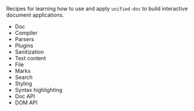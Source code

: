 
Recipes for learning how to use and apply `unified-doc` to build interactive document applications.

- <Link to="./doc">Doc</Link>
- <Link to="./compiler">Compiler</Link>
- <Link to="./parsers">Parsers</Link>
- <Link to="./plugins">Plugins</Link>
- <Link to="./sanitization">Sanitization</Link>
- <Link to="./text-content">Text content</Link>
- <Link to="./file">File</Link>
- <Link to="./marks">Marks</Link>
- <Link to="./search">Search</Link>
- <Link to="./styling">Styling</Link>
- <Link to="./syntax-highlighting">Syntax highlighting</Link>
- <Link to="./doc-api">Doc API</Link>
- <Link to="./dom-api">DOM API</Link>
